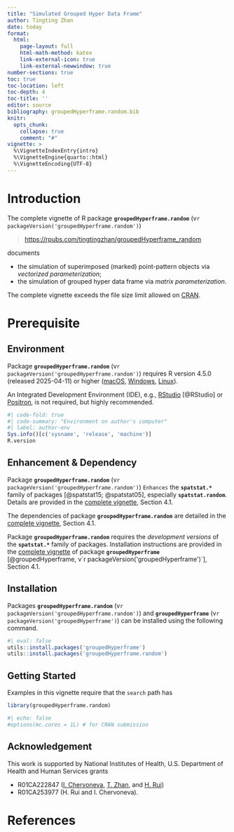 ```yaml
---
title: "Simulated Grouped Hyper Data Frame"
author: Tingting Zhan
date: today
format: 
  html:
    page-layout: full
    html-math-method: katex
    link-external-icon: true
    link-external-newwindow: true
number-sections: true
toc: true
toc-location: left
toc-depth: 4
toc-title: ''
editor: source
bibliography: groupedHyperframe.random.bib
knitr:
  opts_chunk: 
    collapse: true
    comment: "#" 
vignette: >
  %\VignetteIndexEntry{intro}
  %\VignetteEngine{quarto::html}
  %\VignetteEncoding{UTF-8}
---
```


# Introduction

The complete vignette of R package **`groupedHyperframe.random`** (v`r packageVersion('groupedHyperframe.random')`) 

> <https://rpubs.com/tingtingzhan/groupedHyperframe_random>

documents

-   the simulation of superimposed (marked) point-pattern objects via *vectorized parameterization*;
-   the simulation of grouped hyper data frame via *matrix parameterization*.

The complete vignette exceeds the file size limit allowed on [CRAN](https://cran.r-project.org/package=groupedHyperframe.random).  


# Prerequisite

## Environment

Package **`groupedHyperframe.random`** (v`r packageVersion('groupedHyperframe.random')`) requires R version 4.5.0 (released 2025-04-11) or higher ([macOS](https://cran.r-project.org/bin/macosx/), [Windows](https://cran.r-project.org/bin/windows/base/), [Linux](https://cran.r-project.org/bin/linux/)).

An Integrated Development Environment (IDE), e.g., [RStudio](https://posit.co/download/rstudio-desktop/) [@RStudio] or [Positron](https://positron.posit.co/download.html), is not required, but highly recommended.


```r
#| code-fold: true
#| code-summary: "Environment on author's computer"
#| label: author-env
Sys.info()[c('sysname', 'release', 'machine')]
R.version
```



## Enhancement & Dependency

Package **`groupedHyperframe.random`** (v`r packageVersion('groupedHyperframe.random')`) `Enhances` the **`spatstat.*`** family of packages [@spatstat15; @spatstat05], especially **`spatstat.random`**. Details are provided in the [complete vignette](https://rpubs.com/tingtingzhan/groupedHyperframe_random), Section 4.1.


The dependencies of package **`groupedHyperframe.random`** are detailed in the [complete vignette](https://rpubs.com/tingtingzhan/groupedHyperframe_random), Section 4.1. 


Package **`groupedHyperframe.random`** requires the *development versions* of the **`spatstat.*`** family of packages. Installation instructions are provided in the [complete vignette](https://rpubs.com/tingtingzhan/groupedHyperframe) of package **`groupedHyperframe`** [@groupedHyperframe, v`r packageVersion('groupedHyperframe')`], Section 4.1. 




## Installation

Packages **`groupedHyperframe.random`** (v`r packageVersion('groupedHyperframe.random')`) and **`groupedHyperframe`** (v`r packageVersion('groupedHyperframe')`) can be installed using the following command.


```r
#| eval: false
utils::install.packages('groupedHyperframe')
utils::install.packages('groupedHyperframe.random')
```

## Getting Started

Examples in this vignette require that the `search` path has

```r
library(groupedHyperframe.random)
```

```r
#| echo: false
#options(mc.cores = 1L) # for CRAN submission
```

## Acknowledgement

This work is supported by National Institutes of Health, U.S. Department of Health and Human Services grants

-   R01CA222847 ([I. Chervoneva](https://orcid.org/0000-0002-9104-4505), [T. Zhan](https://orcid.org/0000-0001-9971-4844), and [H. Rui](https://orcid.org/0000-0002-8778-261X))
-   R01CA253977 (H. Rui and I. Chervoneva).




# References {.appendix}

::: {#refs}
:::
